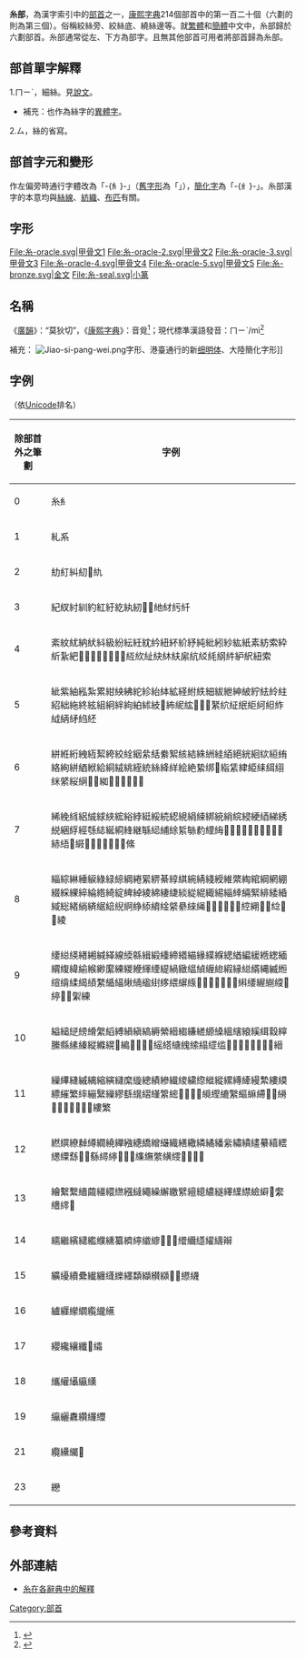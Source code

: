 {{Kangxi Radical Infobox|120|uni=7CF8
|meaning=[[絲線|絲線]]
|prev=米
|next=缶
|pny= mì
|bopo= ㄇㄧˋ
|gr= mih
|wade= mi<sup>4</sup>
|jyutping= mik6
|yale= mihk
|hi= ベキ beki<br/>ミャク myaku
|kanji= 糸偏 itohen
|hang= 가는 실 ganeun sil
|hanja= 멱 myeok
}}

'''糸部'''，為漢字索引中的[[部首|部首]]之一，[[康熙字典|康熙字典]]214個部首中的第一百二十個（六劃的則為第三個）。俗稱絞絲旁、絞絲底、繞絲邊等。就[[繁體|繁體]]和[[簡體|簡體]]中文中，糸部歸於六劃部首。糸部通常從左、下方為部字。且無其他部首可用者將部首歸為糸部。

== 部首單字解釋 ==

1.ㄇㄧˋ，細絲。見[[說文|說文]]。
*補充：也作為絲字的[[異體字|異體字]]。

2.ㄙ，絲的省寫。

== 部首字元和變形 ==

作左偏旁時通行字體改為「-{糹}-」（[[舊字形|舊字形]]為「{{Lang|ja|糸}}」），[[簡化字|簡化字]]為「-{纟}-」。糸部漢字的本意均與[[絲線|絲線]]、[[紡織|紡織]]、[[布匹|布匹]]有關。

== 字形 ==
<gallery>
File:糸-oracle.svg|甲骨文1
File:糸-oracle-2.svg|甲骨文2
File:糸-oracle-3.svg|甲骨文3
File:糸-oracle-4.svg|甲骨文4
File:糸-oracle-5.svg|甲骨文5
File:糸-bronze.svg|金文
File:糸-seal.svg|小篆
</gallery>

== 名稱 ==
《[[廣韻|廣韻]]》：“莫狄切”，《[[康熙字典|康熙字典]]》：音覓<ref name="a">{{Cite web |url=http://www.zdic.net/z/20/kx/7CF8.htm |title=《康熙字典》 |accessdate=2017-01-02 |archive-date=2016-03-29 |archive-url=https://web.archive.org/web/20160329211255/http://www.zdic.net/z/20/kx/7CF8.htm |dead-url=no }}</ref>；現代標準漢語發音：ㄇㄧˋ/mì<ref>{{Cite web |url=http://dict.revised.moe.edu.tw/cgi-bin/cbdic/gsweb.cgi?ccd=L4DxyK&o=e0&sec=sec1&op=v&view=0-2 |title=《教育部國語辭典修訂本》 |accessdate=2017-01-02 |archive-date=2019-08-12 |archive-url=https://web.archive.org/web/20190812142626/http://dict.revised.moe.edu.tw/cgi-bin/cbdic/gsweb.cgi?ccd=L4DxyK&o=e0&sec=sec1&op=v&view=0-2 |dead-url=no }}</ref>

補充：
[[File:Jiao-si-pang-wei.png|thumb]]字形、港臺通行的新[[细明体|细明体]]、大陸簡化字形]]

==字例==
（依[[Unicode|Unicode]]排名）
{| class="wikitable"
! 除部首外之筆劃!!字例
|----
| 0 || 糸糹
|----
| 1 || 糺系
|----
| 2 || 糼糽糾糿𥾋䊵
|----
| 3 || 紀紁紂紃約紅紆紇紈紉𥾗𥾘䊶䊷䊸䊹
|----
| 4 || 紊紋紌納紎紏級紛紜紝紞紟紐紑紒紓純紕紖紗紘紙素紡索紣紤紥紦𥾛𥾵𥾽𥾾𥾿𥿀𥿁𥿂䊺䊻䊼䊽䊾䊿䋀䋁䋂䋃䋄䋅䋆䋇紐索
|----
| 5 || 紪紫紬紭紮累紺紻紼紽紾紿絊絋経紨紩細紱紲紳紴紵紶紷紸紹絀絁終絃組絅絆絇絈絉𥿔𥿗𥿠𥿡𥿢𥿣𥿤𥿥䋈䋉䋊䋋䋌䋍䋎䋏䋐䋑䋒䋓䋔
|----
| 6 || 絣絍絎絏絚絜絝絞絟絪絫絬絭絮絯結絑絒絓絔絕絖絗絘絙絠絡絢絣絤絥給絧絨絩絰統絲絳絴絵絶絷绑𥿺𥿻䋕䋖䋗䋘䋙䋚䋛䋜䋝䋞𦀊𦀋𦀌𦀍𦀎𦀏𦀅𦀐𦀑
|----
| 7 || 絺絻絼絽絾絿綊綋綌綍綎綏続綛絸絹綀綁綂綃綄綅綆綇綈綉綐綑綒經綔綕綖綗綘継緐䋟䋠䋡䋢䋣䋤䋥䋦𦀚𦀪𦀫𦀺𦀻𦀼𦀽𦀾𦀿𦀖𦀗𦀡𦀨𦀩𦀴𦀵𦀹𦁀𦁁𦁂𦁅絛
|----
| 8 || 緇綜綝綞綟綠緑綡綢綣綤綥綦綧綨綩綪綫綬維綮綯綰綱網綳綴綵綶綷綸綹綺綻綼綽綾綿緀緁緂緃緄緅緆緇緈緉緊緋緌緍緎総緒緔緕䋧䋨䋩䋪䋫䋬䋭䋮䋯䋰䋱䋲𦁺𦁻𦁼𦁽𦁾𦁿𦁈𦁠𦁢𦁣𦁤𦁸𦁹綾
|----
| 9 || 䌁縂緓緖緗緘緙線緛緜緝緞緟締緡緢緣緤緥緦緧編緩緪緫緬緭緮緯緰緱緲緳練緵緶緷緸緹緺緻緼緽緾緿縀縁縂縃縄縅縆縇䋳䋴䋵䋶䋷䋸䋹䋺䋻䋼䋽䋾䋿𦂤𦂥𦂺𦂻𦂼𦂽𦂾𦂿𦃀䌀䌁䌂䌃䌄𦂁𦂃𦂅𦂈𦂗練
|----
| 10 || 縊縋縌縍縎縏縚縛縜縝縞縟縈縉縐縑縒縓縔縕縖縗縘縙縠縡縢縣縤縥縦縧縨𦃐𦃭𦃮𦃯𦃾𦃿䌊䌋䌅䌆䌇䌈䌉䍀𦄀𦄁𦄃𦄄𦄅𦄆𦄇𦄈縉
|----
| 11 || 繅縪縫縬縭縮縯縺縻縼總績縿繊繌繍縩縰縱縲縳縴縵縶縷縸縹繀繁繂繃繄繅繆繇繉䌌䌍䌎䌏𦄌𦄞𦄺𦄻䌐䌑䌒䌓䌔䌕𦄂𦄓𦄠𦄡𦄣𦄴𦄵𦄶𦄷𦄸𦄹縷繁
|----
| 12 || 繎繏繚繛繜繝繞繟繈繐繑繒繓織繕繖繗繘繙繠繡繢繣繤繥繧繱䌚䌛𦄾𦄿𦅚𦅛𦅜𦅭𦅮𦅯䌖䌗䌘䌙𦅙𦅰𦅱𦅲𦅴
|----
| 13 || 繪繫繋繬繭繮繯繺繦繨繩繰繲繳繴繵繶繷繸繹䌜䌝䌞䌟𦆚䌠䌡䌢𦆙
|----
| 14 || 繻繼繽繾繿纀纁纂纃𦆭𦆮𦆲𦆹𦆺𦆟䌣䌤䌥䌦䌧辮
|----
| 15 || 纊纋續纍纎纏纄纅纆纇纈纉纐𦇇𦇒䌨䌩
|----
| 16 || 纑纒𦇝䌪䌫䌬䌭
|----
| 17 || 纓纔纕纖𦇮䌮
|----
| 18 || 纗䌯䌰䌱䌲
|----
| 19 || 䌴纚纛纘纙䌳
|----
| 21 || 纜纝䌵𦈂
|----
| 23 || 纞
|}

==參考資料==
{{REFLIST|2}}

==外部連結==
{{wiktionary|糸}}
*[http://www.guoxuedashi.com/zidian/7CF8.html 糸在各辭典中的解釋] {{Wayback|url=http://www.guoxuedashi.com/zidian/7CF8.html |date=20170103003958 }}

{{康熙部首}}
{{简体中文部首}}

[[Category:部首|Category:部首]]
